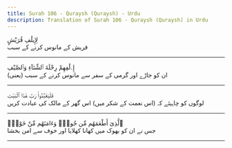 ```yaml
---
title: Surah 106 - Quraysh (Quraysh) - Urdu
description: Translation of Surah 106 - Quraysh (Quraysh) in Urdu
---
```





<Aside type="quran" title="1">
لِإِيلَٰفِ قُرَيْشٍ
</Aside>

<Aside type="reference" title="1">
قریش کے مانوس کرنے کے سبب
</Aside>

---

<Aside type="quran" title="2">
إِۦلَٰفِهِمْ رِحْلَةَ ٱلشِّتَآءِ وَٱلصَّيْفِ
</Aside>

<Aside type="reference" title="2">
(یعنی) ان کو جاڑے اور گرمی کے سفر سے مانوس کرنے کے سبب
</Aside>

---

<Aside type="quran" title="3">
فَلْيَعْبُدُوا۟ رَبَّ هَٰذَا ٱلْبَيْتِ
</Aside>

<Aside type="reference" title="3">
لوگوں کو چاہیئے کہ (اس نعمت کے شکر میں) اس گھر کے مالک کی عبادت کریں
</Aside>

---

<Aside type="quran" title="4">
ٱلَّذِىٓ أَطْعَمَهُم مِّن جُوعٍۢ وَءَامَنَهُم مِّنْ خَوْفٍۭ
</Aside>

<Aside type="reference" title="4">
جس نے ان کو بھوک میں کھانا کھلایا اور خوف سے امن بخشا
</Aside>

---
